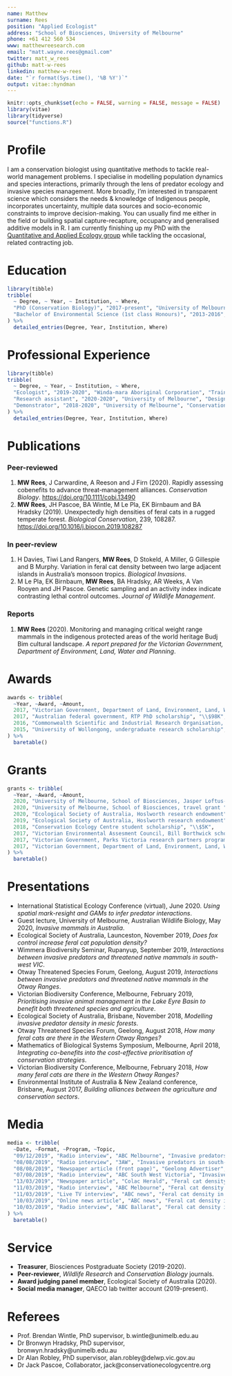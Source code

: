 ```yaml
---
name: Matthew
surname: Rees
position: "Applied Ecologist"
address: "School of Biosciences, University of Melbourne"
phone: +61 412 560 534
www: matthewreesearch.com
email: "matt.wayne.rees@gmail.com"
twitter: matt_w_rees
github: matt-w-rees
linkedin: matthew-w-rees
date: "`r format(Sys.time(), '%B %Y')`"
output: vitae::hyndman
---
```


```r
knitr::opts_chunk$set(echo = FALSE, warning = FALSE, message = FALSE)
library(vitae)
library(tidyverse)
source("functions.R")

```


# Profile
I am a conservation biologist using quantitative methods to tackle real-world management problems. I specialise in modelling population dynamics and species interactions, primarily through the lens of predator ecology and invasive species management. More broadly, I'm interested in transparent science which considers the needs & knowledge of Indigenous people, incorporates uncertainty, multiple data sources and socio-economic constraints to improve decision-making. You can usually find me either in the field or building spatial capture-recapture, occupancy and generalised additive models in R. I am currently finishing up my PhD with the [Quantitative and Applied Ecology group](https://qaeco.com) while tackling the occasional, related contracting job.


# Education

```r
library(tibble)
tribble(
  ~ Degree, ~ Year, ~ Institution, ~ Where, 
  "PhD (Conservation Biology)", "2017-present", "University of Melbourne", "Interactions between invasive predators and native prey",
  "Bachelor of Environmental Science (1st class Honours)", "2013-2016", "Queensland University of Technology", "Prioritising invasive animal management in the Lake Eyre Basin, Australia",
) %>% 
  detailed_entries(Degree, Year, Institution, Where)
```



# Professional Experience

```r
library(tibble)
tribble(
  ~ Degree, ~ Year, ~ Institution, ~ Where, 
  "Ecologist", "2019-2020", "Winda-mara Aboriginal Corporation", "Training Indigenous rangers in fauna monitoring protocols",
  "Research assistant", "2020-2020", "University of Melbourne", "Designing fox density field surveys",
  "Demonstrator", "2018-2020", "University of Melbourne", "Conservation Biology, Environmental Risk Assessment subjects",
) %>% 
  detailed_entries(Degree, Year, Institution, Where)
```



# Publications
### Peer-reviewed
1.  **MW Rees**, J Carwardine, A Reeson and J Firn (2020). Rapidly assessing cobenefits to advance threat‐management alliances. *Conservation Biology*. [https://doi.org/10.1111/cobi.13490](https://doi.org/10.1111/cobi.13490)
2. **MW Rees**, JH Pascoe, BA Wintle, M Le Pla, EK Birnbaum and BA Hradsky (2019). Unexpectedly high densities of feral cats in a rugged temperate forest. *Biological Conservation*, 239, 108287. [https://doi.org/10.1016/j.biocon.2019.108287](https://doi.org/10.1016/j.biocon.2019.108287)

### In peer-review
1.  H Davies, Tiwi Land Rangers, **MW Rees**, D Stokeld, A Miller, G Gillespie and B Murphy. Variation in feral cat density between two large adjacent islands in Australia’s monsoon tropics. *Biological Invasions*.
2. M Le Pla, EK Birnbaum, **MW Rees**, BA Hradsky, AR Weeks, A Van Rooyen and JH Pascoe. Genetic sampling and an activity index indicate contrasting lethal control outcomes. *Journal of Wildlife Management*.

### Reports
1.  **MW Rees** (2020). Monitoring and managing critical weight range mammals in the indigenous protected areas of the world heritage Budj Bim cultural landscape. *A report prepared for the Victorian Government, Department of Environment, Land, Water and Planning*.



# Awards

```r
awards <- tribble(
  ~Year, ~Award, ~Amount,
  2017, "Victorian Government, Department of Land, Environment, Land, Water and Planning, PhD top-up scholarship", "\\$15K",
  2017, "Australian federal government, RTP PhD scholarship", "\\$98K",
  2016, "Commonwealth Scientific and Industrial Research Organisation, honours top-up scholarship", "\\$10K",
  2015, "University of Wollongong, undergraduate research scholarship", "\\$7.2K"
) %>%
  baretable()
```

\newpage


# Grants

```r
grants <- tribble(
  ~Year, ~Award, ~Amount,
  2020, "University of Melbourne, School of Biosciences, Jasper Loftus-Hills award", "\\$2.25K",
  2020, "University of Melbourne, School of Biosciences, travel grant ", "\\$2K",
  2020, "Ecological Society of Australia, Hoslworth research endowment", "\\$7.5K",
  2019, "Ecological Society of Australia, Hoslworth research endowment", "\\$6.75K",
  2018, "Conservation Ecology Centre student scholarship", "\\$5K",
  2017, "Victorian Environmental Assesment Council, Bill Borthwick scholarship", "\\$2K",
  2017, "Victorian Government, Parks Victoria research partners program (co-investigator)", "\\$20K",
  2017, "Victorian Government, Department of Land, Environment, Land, Water and Planning research grant", "\\$15K",
) %>%
  baretable()
```




# Presentations
* International Statistical Ecology Conference (virtual), June 2020. *Using spatial mark-resight and GAMs to infer predator interactions*.
* Guest lecture, University of Melbourne, Australian Wildlife Biology, May 2020, *Invasive mammals in Australia*.
* Ecological Society of Australia, Launceston, November 2019, *Does fox control increase feral cat population density?*
* Wimmera Biodiversity Seminar, Rupanyup, September 2019, *Interactions between invasive predators and threatened native mammals in south-west VIC*.
* Otway Threatened Species Forum, Geelong, August 2019, *Interactions between invasive predators and threatened native mammals in the Otway Ranges*.
* Victorian Biodiversity Conference, Melbourne, February 2019, *Prioritising invasive animal management in the Lake Eyre Basin to benefit both threatened species and agriculture*.
* Ecological Society of Australia, Brisbane, November 2018, *Modelling invasive predator density in mesic forests*.
* Otway Threatened Species Forum, Geelong, August 2018, *How many feral cats are there in the Western Otway Ranges?*
* Mathematics of Biological Systems Symposium, Melbourne, April 2018, *Integrating co-benefits into the cost-effective prioritisation of conservation strategies*.
* Victorian Biodiversity Conference, Melbourne, February 2018, *How many feral cats are there in the Western Otway Ranges?*
* Environmental Institute of Australia & New Zealand conference, Brisbane, August 2017, *Building alliances between the agriculture and conservation sectors*.


# Media
```r
media <- tribble(
  ~Date, ~Format, ~Program, ~Topic,
  "09/12/2019", "Radio interview", "ABC Melbourne", "Invasive predators interactions",
  "08/08/2019", "Radio interview", "3AW", "Invasive predators in south-west VIC",
  "08/08/2019", "Newspaper article (front page)", "Geelong Advertiser", "Invasive predators in south-west VIC",
  "07/08/2019", "Radio interview", "ABC South West Victoria", "Invasive predators in south-west VIC",
  "13/03/2019", "Newspaper article", "Colac Herald", "Feral cat density in the Otway Ranges",
  "11/03/2019", "Radio interview", "ABC Melbourne", "Feral cat density in the Otway Ranges",
  "11/03/2019", "Live TV interview", "ABC news", "Feral cat density in the Otway Ranges",
  "10/03/2019", "Online news article", "ABC news", "Feral cat density in the Otway Ranges",
  "10/03/2019", "Radio interview", "ABC Ballarat", "Feral cat density in the Otway Ranges",
) %>%
  baretable()
```


# Service
* **Treasurer**, Biosciences Postgraduate Society (2019-2020).
* **Peer-reviewer**, *Wildlife Research* and *Conservation Biology* journals.
* **Award judging panel member**, Ecological Society of Australia (2020).
* **Social media manager**, QAECO lab twitter account (2019-present).


# Referees
* Prof. Brendan Wintle, PhD supervisor, b.wintle@unimelb.edu.au
* Dr Bronwyn Hradsky, PhD supervisor, bronwyn.hradsky@unimelb.edu.au
* Dr Alan Robley, PhD supervisor, alan.robley@delwp.vic.gov.au
* Dr Jack Pascoe, Collaborator, jack@conservationecologycentre.org

